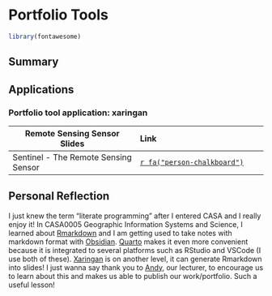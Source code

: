 # Portfolio Tools

```r
library(fontawesome)
```

## Summary


## Applications
### Portfolio tool application: xaringan

| Remote Sensing Sensor Slides | Link |
|---------------|:--------------|
| Sentinel - The Remote Sensing Sensor | [`r fa("person-chalkboard")`](https://listianingrumr.github.io/sensor) |

## Personal Reflection

I just knew the term "literate programming" after I entered CASA and I really enjoy it! In CASA0005 Geographic Information Systems and Science, I learned about [Rmarkdown](https://rmarkdown.rstudio.com) and I am getting used to take notes with markdown format with [Obsidian](https://obsidian.md). [Quarto](https://quarto.org) makes it even more convenient because it is integrated to several platforms such as RStudio and VSCode (I use both of these). [Xaringan](https://github.com/yihui/xaringan) is on another level, it can generate Rmarkdown into slides! I just wanna say thank you to [Andy](https://andrewmaclachlan.rbind.io), our lecturer, to encourage us to learn about this and makes us able to publish our work/portfolio. Such a useful lesson!